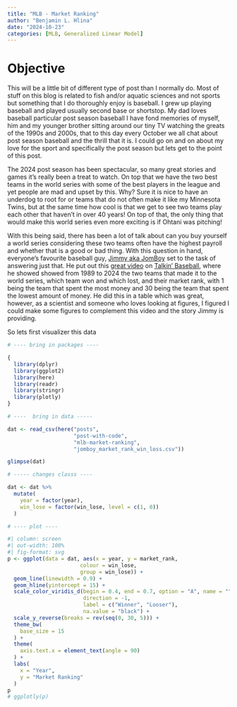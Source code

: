 ```yaml
---
title: "MLB - Market Ranking"
author: "Benjamin L. Hlina"
date: "2024-10-23"
categories: [MLB, Generalized Linear Model]
---
```


# Objective

This will be a little bit of different type of post than I normally do. Most of 
stuff on this blog is related to fish and/or aquatic sciences and not sports but 
something that I do thoroughly enjoy is baseball. I grew up playing baseball and played
usually second base or shortstop. My dad loves baseball particular post season baseball
I have fond memories of myself, him and my younger brother sitting around our tiny TV
watching the greats of the 1990s and 2000s, that to this day every October we all 
chat about post season baseball and the thrill that it is. I could go on and on about 
my love for the sport and specifically the post season but lets get to the point of this post. 

The 2024 post season has been spectacular, so many great stories and games it's really 
been a treat to watch. On top that we have the two best teams in the world series with
some of the best players in the league and yet people are mad and upset by this. Why? 
Sure it is nice to have an underdog to root for or teams that do not often make it like 
my Minnesota Twins, but at the same time how cool is that we get to see two teams play each 
other that haven't in over 40 years! On top of that, the only thing that would make this 
world series even more exciting is if Ohtani was pitching! 

With this being said, there has been a lot of talk about can you buy yourself a world series considering 
these two teams often have the highest payroll and whether that is a good or bad thing. 
With this question in hand, everyone's favourite baseball guy, [Jimmy aka JomBoy](https://www.jomboymedia.com/) set to the task of answering just that. He put out this [great video](https://www.youtube.com/watch?v=JshCtBAhcts&t=741s) on [Talkin' Baseball](https://www.youtube.com/@TalkinBaseball), where he showed showed from 1989 to 2024 the two teams that made it to the world series, which team won and which lost, and their market rank, with 1 being the team that spent the most money and 30 being the team that spent the lowest amount of money. He did this in a table which was great, however, as a scientist and someone who loves looking at figures, I figured I could make some figures to complement this video and the story Jimmy is providing. 

So lets first visualizer this data  

```r
# ---- bring in packages ----

{
  library(dplyr)
  library(ggplot2)
  library(here)
  library(readr)
  library(stringr)
  library(plotly)
}

# ----  bring in data -----

dat <- read_csv(here("posts",
                     "post-with-code",
                     "mlb-market-ranking",
                     "jomboy_market_rank_win_loss.csv"))

glimpse(dat)

# ----- changes classs ----

dat <- dat %>%
  mutate(
    year = factor(year),
    win_lose = factor(win_lose, level = c(1, 0))
  )

# ---- plot ----
```


```r

#| column: screen
#| out-width: 100%
#| fig-format: svg
p <- ggplot(data = dat, aes(x = year, y = market_rank,
                       colour = win_lose,
                       group = win_lose)) +
  geom_line(linewidth = 0.9) +
  geom_hline(yintercept = 15) + 
  scale_color_viridis_d(begin = 0.4, end = 0.7, option = "A", name = "",
                        direction = -1,
                        label = c("Winner", "Looser"),
                        na.value = "black") +
  scale_y_reverse(breaks = rev(seq(0, 30, 5))) +
  theme_bw(
    base_size = 15
  ) +
  theme(
    axis.text.x = element_text(angle = 90)
  ) +
  labs(
    x = "Year",
    y = "Market Ranking"
  )
p
# ggplotly(p)
```


